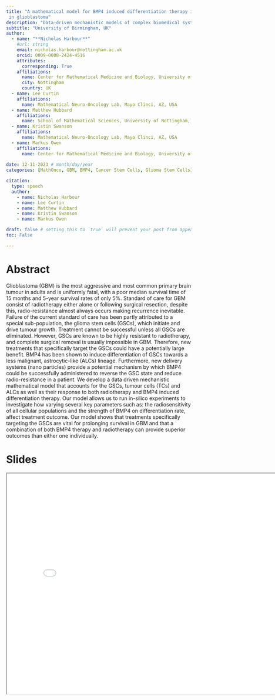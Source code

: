 ---
title: "A mathematical model for BMP4 induced differentiation therapy in combination with radiotherapy
 in glioblastoma"
description: "Data-driven mechanistic models of complex biomedical systems"
subtitle: "University of Birmingham, UK"
author:
  - name: "**Nicholas Harbour**"
    #url: string
    email: nicholas.harbour@nottingham.ac.uk
    orcid: 0009-0008-2424-4516
    attributes:
      corresponding: True
    affiliations: 
      name: Center for Mathematical Medicine and Biology, University of Nottingham, UK
      city: Nottingham
      country: UK
  - name: Lee Curtin
    affiliations: 
      name: Mathematical Neuro-Oncology Lab, Mayo Clinci, AZ, USA
  - name: Matthew Hubbard
    affiliations: 
      name: School of Mathematical Sciences, University of Nottingham, UK
  - name: Kristin Swanson
    affiliations: 
      name: Mathematical Neuro-Oncology Lab, Mayo Clinci, AZ, USA
  - name: Markus Owen
    affiliations: 
      name: Center for Mathematical Medicine and Biology, University of Nottingham, UK
     
date: 12-11-2023 # month/day/year
categories: [MathOnco, GBM, BMP4, Cancer Stem Cells, Glioma Stem Cells] 

citation:
  type: speech
  author: 
    - name: Nicholas Harbour
    - name: Lee Curtin
    - name: Matthew Hubbard
    - name: Kristin Swanson
    - name: Markus Owen

draft: false # setting this to `true` will prevent your post from appearing on your listing page until you're ready!
toc: False

---

# Abstract

Glioblastoma (GBM) is the most aggressive and most common primary brain tumour in adults and is uniformly fatal, with a poor median survival time of 15 months and 5-year survival rates of only 5%. Standard of care for GBM consist of radiotherapy either alone or following surgical resection, despite this, radio-resistance almost always occurs making recurrence inevitable. Failure of the current standard of care has been partly attributed to a special sub-population, the glioma stem cells (GSCs), which initiate and drive tumour growth. Treatment cannot be successful unless all GSCs are eliminated. However, GSCs are known to be highly resistant to radiotherapy, and complete surgical removal is usually impossible in GBM. Therefore, new treatments that specifically target the GSCs could have a potentially large benefit. BMP4 has been shown to induce differentiation of GSCs towards a less malignant, astrocytic-like (ALCs) lineage. Furthermore, new delivery systems (nano particles) provide a potential mechanism by which BMP4 could be successfully administered to reverse the GSC state and reduce radio-resistance in a patient. We develop a data driven mechanistic mathematical model that accounts for the GSCs, tumour cells (TCs) and ALCs as well as their response to both radiotherapy and BMP4 induced differentiation therapy. Our model allows us to run in-silico experiments to investigate how varying several key parameters such as: the radiosensitivity of all cellular populations and the strength of BMP4 on differentiation rate, affect treatment outcome. Our model shows that treatments specifically targeting the GSCs are vital for prolonging survival in GBM and that a combination of both BMP4 therapy and radiotherapy can provide superior outcomes than either one individually.

# Slides

<iframe
 width = "800"
 height = "600"
 src = "MILS_23_Birming_Presentation.pdf">
</iframe>
